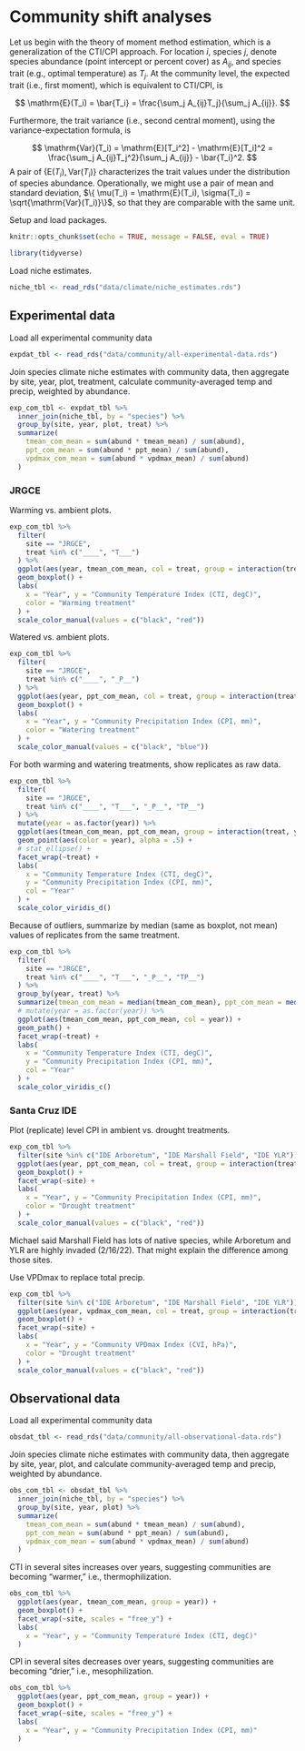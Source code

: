 # Community shift analyses

Let us begin with the theory of moment method estimation, which is a generalization of the CTI/CPI approach. For location $i$, species $j$, denote species abundance (point intercept or percent cover) as $A_{ij}$, and species trait (e.g., optimal temperature) as $T_j$. At the community level, the expected trait (i.e., first moment), which is equivalent to CTI/CPI, is

$$
\mathrm{E}(T_i) = \bar{T_i} = \frac{\sum_j A_{ij}T_j}{\sum_j A_{ij}}.
$$

Furthermore, the trait variance (i.e., second central moment), using the variance-expectation formula, is

$$
\mathrm{Var}(T_i) = \mathrm{E}[T_i^2] - \mathrm{E}[T_i]^2 = \frac{\sum_j A_{ij}T_j^2}{\sum_j A_{ij}} - \bar{T_i}^2.
$$
A pair of $\{\mathrm{E}(T_i), \mathrm{Var}(T_i)\}$ characterizes the trait values under the distribution of species abundance. Operationally, we might use a pair of mean and standard deviation, $\{ \mu(T_i) = \mathrm{E}(T_i), \sigma(T_i) =  \sqrt{\mathrm{Var}(T_i)}\}$, so that they are comparable with the same unit. 

Setup and load packages.

```r
knitr::opts_chunk$set(echo = TRUE, message = FALSE, eval = TRUE)
```

```r
library(tidyverse)
```

Load niche estimates.

```r
niche_tbl <- read_rds("data/climate/niche_estimates.rds")
```

## Experimental data

Load all experimental community data

```r
expdat_tbl <- read_rds("data/community/all-experimental-data.rds")
```

Join species climate niche estimates with community data, then aggregate by site, year, plot, treatment, calculate community-averaged temp and precip, weighted by abundance.

```r
exp_com_tbl <- expdat_tbl %>%
  inner_join(niche_tbl, by = "species") %>%
  group_by(site, year, plot, treat) %>%
  summarize(
    tmean_com_mean = sum(abund * tmean_mean) / sum(abund),
    ppt_com_mean = sum(abund * ppt_mean) / sum(abund),
    vpdmax_com_mean = sum(abund * vpdmax_mean) / sum(abund)
  )
```

### JRGCE 

Warming vs. ambient plots.

```r
exp_com_tbl %>%
  filter(
    site == "JRGCE",
    treat %in% c("____", "T___")
  ) %>%
  ggplot(aes(year, tmean_com_mean, col = treat, group = interaction(treat, year))) +
  geom_boxplot() +
  labs(
    x = "Year", y = "Community Temperature Index (CTI, degC)",
    color = "Warming treatment"
  ) +
  scale_color_manual(values = c("black", "red"))
```

Watered vs. ambient plots.

```r
exp_com_tbl %>%
  filter(
    site == "JRGCE",
    treat %in% c("____", "_P__")
  ) %>%
  ggplot(aes(year, ppt_com_mean, col = treat, group = interaction(treat, year))) +
  geom_boxplot() +
  labs(
    x = "Year", y = "Community Precipitation Index (CPI, mm)",
    color = "Watering treatment"
  ) +
  scale_color_manual(values = c("black", "blue"))
```

For both warming and watering treatments, show replicates as raw data.

```r
exp_com_tbl %>%
  filter(
    site == "JRGCE",
    treat %in% c("____", "T___", "_P__", "TP__")
  ) %>%
  mutate(year = as.factor(year)) %>%
  ggplot(aes(tmean_com_mean, ppt_com_mean, group = interaction(treat, year))) +
  geom_point(aes(color = year), alpha = .5) +
  # stat_ellipse() +
  facet_wrap(~treat) +
  labs(
    x = "Community Temperature Index (CTI, degC)",
    y = "Community Precipitation Index (CPI, mm)",
    col = "Year"
  ) +
  scale_color_viridis_d()
```

Because of outliers, summarize by median (same as boxplot, not mean) values of replicates from the same treatment.

```r
exp_com_tbl %>%
  filter(
    site == "JRGCE",
    treat %in% c("____", "T___", "_P__", "TP__")
  ) %>%
  group_by(year, treat) %>%
  summarize(tmean_com_mean = median(tmean_com_mean), ppt_com_mean = median(ppt_com_mean)) %>%
  # mutate(year = as.factor(year)) %>%
  ggplot(aes(tmean_com_mean, ppt_com_mean, col = year)) +
  geom_path() +
  facet_wrap(~treat) +
  labs(
    x = "Community Temperature Index (CTI, degC)",
    y = "Community Precipitation Index (CPI, mm)",
    col = "Year"
  ) +
  scale_color_viridis_c()
```

### Santa Cruz IDE

Plot (replicate) level CPI in ambient vs. drought treatments.

```r
exp_com_tbl %>%
  filter(site %in% c("IDE Arboretum", "IDE Marshall Field", "IDE YLR")) %>%
  ggplot(aes(year, ppt_com_mean, col = treat, group = interaction(treat, year))) +
  geom_boxplot() +
  facet_wrap(~site) +
  labs(
    x = "Year", y = "Community Precipitation Index (CPI, mm)",
    color = "Drought treatment"
  ) +
  scale_color_manual(values = c("black", "red"))
```

Michael said Marshall Field has lots of native species, while Arboretum and YLR are highly invaded (2/16/22). That might explain the difference among those sites. 

Use VPDmax to replace total precip.

```r
exp_com_tbl %>%
  filter(site %in% c("IDE Arboretum", "IDE Marshall Field", "IDE YLR")) %>%
  ggplot(aes(year, vpdmax_com_mean, col = treat, group = interaction(treat, year))) +
  geom_boxplot() +
  facet_wrap(~site) +
  labs(
    x = "Year", y = "Community VPDmax Index (CVI, hPa)",
    color = "Drought treatment"
  ) +
  scale_color_manual(values = c("black", "red"))
```

## Observational data

Load all experimental community data

```r
obsdat_tbl <- read_rds("data/community/all-observational-data.rds")
```

Join species climate niche estimates with community data, then aggregate by site, year, plot, and calculate community-averaged temp and precip, weighted by abundance.

```r
obs_com_tbl <- obsdat_tbl %>%
  inner_join(niche_tbl, by = "species") %>%
  group_by(site, year, plot) %>%
  summarize(
    tmean_com_mean = sum(abund * tmean_mean) / sum(abund),
    ppt_com_mean = sum(abund * ppt_mean) / sum(abund),
    vpdmax_com_mean = sum(abund * vpdmax_mean) / sum(abund)
  )
```

CTI in several sites increases over years, suggesting communities are becoming "warmer," i.e., thermophilization.

```r
obs_com_tbl %>%
  ggplot(aes(year, tmean_com_mean, group = year)) +
  geom_boxplot() +
  facet_wrap(~site, scales = "free_y") +
  labs(
    x = "Year", y = "Community Temperature Index (CTI, degC)"
  )
```

CPI in several sites decreases over years, suggesting communities are becoming "drier," i.e., mesophilization.

```r
obs_com_tbl %>%
  ggplot(aes(year, ppt_com_mean, group = year)) +
  geom_boxplot() +
  facet_wrap(~site, scales = "free_y") +
  labs(
    x = "Year", y = "Community Precipitation Index (CPI, mm)"
  )
```
